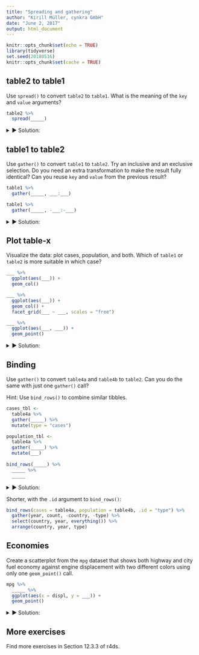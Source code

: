 ```yaml
---
title: "Spreading and gathering"
author: "Kirill Müller, cynkra GmbH"
date: "June 2, 2017"
output: html_document
---
```


```r
knitr::opts_chunk$set(echo = TRUE)
library(tidyverse)
set.seed(20180516)
knitr::opts_chunk$set(cache = TRUE)
```

## table2 to table1

Use `spread()` to convert `table2` to `table1`. What is the meaning of the `key` and `value` arguments?

```r
table2 %>%
  spread(_____)
```

<details>
<summary>&#x25BA; Solution:</summary>
```r
table2 %>% 
  spread(type, count)
```
</details>

## table1 to table2

Use `gather()` to convert `table1` to `table2`. Try an inclusive and an exclusive selection. Do you need an extra transformation to make the result fully identical? Can you reuse `key` and `value` from the previous result?

```r
table1 %>%
  gather(_____, ___:___)

table1 %>%
  gather(_____, -___:-___)
```

<details>
<summary>&#x25BA; Solution:</summary>
```r
table1 %>% 
  gather(type, count, cases, population)
```

```r
table2 %>% 
  gather(type, count, -country, -year)
```

Are the two calls symmetrical?

No, we need to arrange this result:

```r
table1 %>% 
  gather(type, count, -country, -year) %>% 
  arrange(country, year, type)
```
</details>

## Plot table-x

Visualize the data: plot cases, population, and both. Which of `table1` or `table2` is more suitable in which case?

```r
___ %>%
  ggplot(aes(___)) +
  geom_col()

___ %>%
  ggplot(aes(___)) +
  geom_col() +
  facet_grid(___ ~ ___, scales = "free")

___ %>%
  ggplot(aes(___, ___)) +
  geom_point()
```

<details>
<summary>&#x25BA; Solution:</summary>
For showing one measurement:

```r
table1 %>%
  ggplot(aes(country, population, fill = factor(year))) +
  geom_col(position = "dodge")
```

For mapping measurement type to an aesthetic:

```r
table2 %>%
  ggplot(aes(country, count, fill = type)) +
  geom_col() +
  facet_wrap(~year)
```

For mapping both measurements to two aesthetics:

```r
table1 %>%
  ggplot(aes(population, cases, color = country)) +
  geom_point() +
  facet_wrap(~year)
```

Can also use `table1` to show only one measurement:

```r
table2 %>%
  filter(type == "cases") %>%
  ggplot() +
  geom_col(aes(country, count, fill = type)) +
  facet_wrap(~year)
```
</details>

## Binding

Use `gather()` to convert `table4a` and `table4b` to `table2`. Can you do the same with just one `gather()` call?

Hint: Use `bind_rows()` to combine similar tibbles.

```r
cases_tbl <-
  table4a %>%
  gather(_____) %>%
  mutate(type = "cases")

population_tbl <-
  table4a %>%
  gather(_____) %>%
  mutate(___)
  
bind_rows(_____) %>%
  _____ %>%
  _____
```

<details>
<summary>&#x25BA; Solution:</summary>
```r
cases_tbl <-
  table4a %>%
  gather(year, count, -country) %>%
  mutate(type = "cases")

population_tbl <-
  table4b %>% 
  gather(year, count, -country) %>%
  mutate(type = "population")

bind_rows(cases_tbl, population_tbl) %>%
  select(country, year, everything()) %>% 
  arrange(country, year, type)
```

With just one call to `gather()`:

```r
cases_tbl <-
  table4a %>%
  mutate(type = "cases")

population_tbl <-
  table4b %>% 
  mutate(type = "population")

bind_rows(cases_tbl, population_tbl) %>%
  gather(year, count, -country, -type) %>%
  select(country, year, everything()) %>% 
  arrange(country, year, type)
```
</details>

Shorter, with the `.id` argument to `bind_rows()`:

```r
bind_rows(cases = table4a, population = table4b, .id = "type") %>%
  gather(year, count, -country, -type) %>%
  select(country, year, everything()) %>% 
  arrange(country, year, type)
```
</details>

## Economies

Create a scatterplot from the `mpg` dataset that shows both highway and city fuel economy against engine displacement with two different colors using only one `geom_point()` call.

```r
mpg %>%
  _____ %>%
  ggplot(aes(x = displ, y = ___)) +
  geom_point()
```

<details>
<summary>&#x25BA; Solution:</summary>
```r
mpg %>%
  select(displ, hwy, cty) %>%
  gather(cty_hwy, value, hwy, cty) %>%
  ggplot() +
  geom_jitter(aes(displ, value, color = cty_hwy))
```
</details>

## More exercises

Find more exercises in Section 12.3.3 of r4ds.
